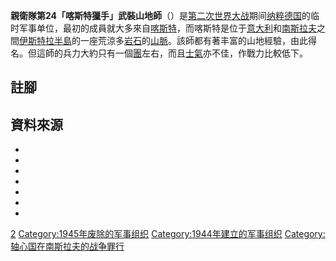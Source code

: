 {{noteTA
|G1=Military
|G2=地名
}}

{{Infobox military unit
|unit_name= 親衛隊第24「喀斯特獵手」武裝山地師
|abbreviation=
|image=[[Image:24th_SS_Division_Logo.svg|195px]]
|caption=親衛隊第24「喀斯特獵手」武裝山地師的標誌{{sfn|Keegan|1970|p=139}}
|dates=1944–45
|country={{flagicon|Nazi Germany}} [[納粹德國|納粹德國]]
|branch={{flagicon image|Flag Schutzstaffel.svg}} [[武裝親衛隊|武裝親衛隊]]
|type= [[山地獵兵|山地獵兵]]
|role= 反游擊行動
|size= [[師_(軍事)|師]]<br/>（實際上從未超過[[旅|旅]]級的兵力）
|command_structure=
|equipment=
|notable_commanders=
<!-- Insignia -->
|identification_symbol=代指[[提爾|提爾]]的[[盧恩字母|盧恩字母]]
|identification_symbol_2=
<!-- Culture and history -->
|nickname= 喀斯特獵手<br/>（Karstjäger）
|patron=
|motto=
|colors=
|march=
|mascot=
|battles={{tree list}}
*[[南斯拉夫戰線|南斯拉夫戰線]]：
**{{tree list/final branch}}「石頂山行動」
|anniversaries=
|decorations=
|battle_honours=
}}
'''親衛隊第24「喀斯特獵手」武裝山地師'''（{{lang|de|24. Waffen-Gebirgs-(Karstjäger-)Division der SS}}）是[[第二次世界大战|第二次世界大战]]期间[[纳粹德国|纳粹德国]]的临时军事单位，最初的成員就大多來自[[喀斯特|喀斯特]]，而喀斯特是位于[[意大利|意大利]]和[[南斯拉夫|南斯拉夫]]之間[[伊斯特拉半島|伊斯特拉半島]]的一座荒涼多[[岩石|岩石]]的[[山脈|山脈]]。該師都有著丰富的山地經驗，由此得名。但這師的兵力大約只有一個[[團|團]]左右，而且[[士氣|士氣]]亦不佳，作戰力比較低下。
==註腳==
{{reflist}}
==資料來源==
{{refbegin}}
* {{cite book
  | last1 = Bishop
  | first1 = Chris
  | last2 = Williams
  | first2 = Michael
  | title = SS: Hell on the Western Front
  | url = https://books.google.com/?id=iqWZov065T4C
  | year = 2003
  | publisher = MBI Publishing
  | location = Saint Paul, Minnesota
  | isbn = 978-0-7603-1402-9
  | ref = harv
  }}
* {{cite book
  | last = Blood
  | first = Philip W.
  | title = Hitler's Bandit Hunters
  | url = https://books.google.com/books?id=LGUY_C3UJCYC
  | year = 2006
  | publisher = Potomac Books
  | location = [[Washington,_D.C.|Washington, D.C.]]
  | isbn = 978-1-59797-445-5
  | ref = harv
  | access-date = 2016-07-02
  | archive-date = 2016-05-27
  | archive-url = https://web.archive.org/web/20160527020112/https://books.google.com/books?id=LGUY_C3UJCYC
  | dead-url = no
  }}
* {{cite book
  | last1 = Cappellano
  | first1 = Filippo
  | last2 = Battistelli
  | first2 = Pier Paolo
  | title = Italian Medium Tanks: 1939–45
  | chapter = Medium Tanks in German Service
  | url = https://books.google.com/books?id=wt36tDH-YjgC
  | year = 2012
  | publisher = Osprey
  | location = Oxford, Oxfordshire
  | isbn = 978-1-84908-775-9
  | ref = harv
  }}
* {{cite book
  | last1 = Häusler
  | first1 = Hermann
  | last2 = Willig
  | first2 = Dierk
  | contribution = Development of Military Geology in the German Wehrmacht 1939–45
  | pages = 141–158
  | editor1-last = Rose
  | editor1-first = Edward P.F.
  | editor2-last =  Nathanail
  | editor2-first = C. Paul
  | title = Geology and Warfare: Examples of the Influence of Terrain and Geologists on Military Operations
  | url = https://books.google.com/?id=OEdlfb1VnMUC&dq=Waffen-SS+geological
  | year = 2000
  | publisher = Geological Society
  | location = Bath, Somerset
  | isbn = 978-1-86239-065-2
  | ref = harv
  }}
* {{cite book
  | last = Kaltenegger
  | first = Roland
  | title = Totenkopf und Edelweiss: General Artur Phleps und die südosteuropäischen Gebirgsverbände der Waffen-SS im Partisanenkampf auf dem Balkan 1942–1945
  | trans_title = Skull and Edelweiss: General Artur Phleps and the Southeastern European Mountain Units of the Waffen-SS in the Partisan Struggle in the Balkans 1942–1945
  | language = de
  | year = 2008
  | publisher = Ares Verlag
  | location = Graz, Austria
  | isbn =  978-3-902475-57-2
  | ref = harv
  }}
* {{cite book
  | last = Keegan
  | first = John
  | title = Waffen SS: The Asphalt Soldiers
  | year = 1970
  | publisher = Pan/Ballantine
  | location = [[London|London]], United Kingdom
  | isbn = 978-0-345-09768-2
  | ref = harv
  }}
* {{cite book
  | last = Williamson
  | first = Gordon
  | title = The Waffen SS (4): 24. to 38. Divisions, & Volunteer Legions
  | url = https://books.google.com/books?id=iLBgcEfMDWQC
  | year = 2004
  | publisher = Osprey
  | location = Oxford, Oxfordshire
  | isbn = 978-1-84176-592-1
  | ref = harv
  | access-date = 2016-07-02
  | archive-date = 2016-05-12
  | archive-url = https://web.archive.org/web/20160512060119/https://books.google.com/books?id=iLBgcEfMDWQC
  | dead-url = no
  }}
{{refend}}
{{SS Divisions}}
{{SS organizations}}

[[Category:武裝親衛隊的師級單位|2]]
[[Category:1945年废除的军事组织|Category:1945年废除的军事组织]]
[[Category:1944年建立的军事组织|Category:1944年建立的军事组织]]
[[Category:轴心国在南斯拉夫的战争罪行|Category:轴心国在南斯拉夫的战争罪行]]